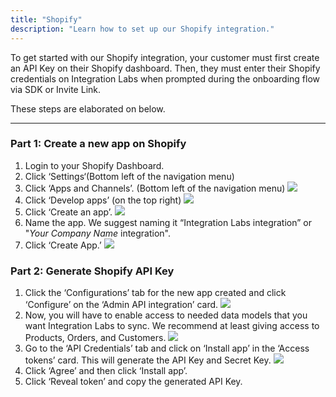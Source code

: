 ```yaml
---
title: "Shopify"
description: "Learn how to set up our Shopify integration."
---
```


To get started with our Shopify integration, your customer must first create an API Key on their Shopify dashboard. Then, they must enter their Shopify credentials on Integration Labs when prompted during the onboarding flow via SDK or Invite Link.

These steps are elaborated on below.

---

### Part 1: Create a new app on Shopify

1. Login to your Shopify Dashboard.
2. Click ‘Settings‘(Bottom left of the navigation menu)
3. Click ‘Apps and Channels’. (Bottom left of the navigation menu)
   ![](/images/shopify_store_details.png)
4. Click ‘Develop apps’ (on the top right)
   ![](/images/shopify_develop_apps.png)
5. Click ‘Create an app’.
   ![](/images/shopify_create_app.png)
6. Name the app. We suggest naming it “Integration Labs integration” or "_Your Company Name_ integration".
7. Click ‘Create App.’
   ![](/images/shopify_confirm_create_app.png)

### Part 2: Generate Shopify API Key

1. Click the ‘Configurations’ tab for the new app created and click ‘Configure’ on the ‘Admin API integration’ card.
   ![](/images/shopify_config.png)
2. Now, you will have to enable access to needed data models that you want Integration Labs to sync. We recommend at least giving access to Products, Orders, and Customers.
   ![](/images/shopify_oauth_access.png)
3. Go to the ‘API Credentials’ tab and click on ‘Install app’ in the ‘Access tokens’ card. This will generate the API Key and Secret Key.
   ![](/images/shopify_api_key.png)
4. Click ‘Agree’ and then click ‘Install app’.
5. Click ‘Reveal token’ and copy the generated API Key.

